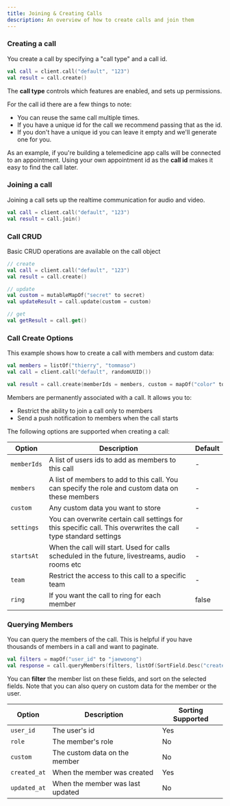 ```yaml
---
title: Joining & Creating Calls
description: An overview of how to create calls and join them
---
```


### Creating a call

You create a call by specifying a "call type" and a call id.

```kotlin
val call = client.call("default", "123")
val result = call.create()
```

The **call type** controls which features are enabled, and sets up permissions.

For the call id there are a few things to note:

* You can reuse the same call multiple times.
* If you have a unique id for the call we recommend passing that as the id.
* If you don't have a unique id you can leave it empty and we'll generate one for you.

As an example, if you're building a telemedicine app calls will be connected to an appointment.
Using your own appointment id as the **call id** makes it easy to find the call later.

### Joining a call

Joining a call sets up the realtime communication for audio and video.

```kotlin
val call = client.call("default", "123")
val result = call.join()
```

### Call CRUD

Basic CRUD operations are available on the call object

```kotlin
// create
val call = client.call("default", "123")
val result = call.create()

// update
val custom = mutableMapOf("secret" to secret)
val updateResult = call.update(custom = custom)

// get
val getResult = call.get()
```

### Call Create Options

This example shows how to create a call with members and custom data:

```kotlin
val members = listOf("thierry", "tommaso")
val call = client.call("default", randomUUID())

val result = call.create(memberIds = members, custom = mapOf("color" to "red"), ring = true)
```

Members are permanently associated with a call. It allows you to:

* Restrict the ability to join a call only to members
* Send a push notification to members when the call starts

The following options are supported when creating a call:

| Option | Description | Default |
| --- | --- | --- |
| `memberIds` | A list of users ids to add as members to this call | - |
| `members` | A list of members to add to this call. You can specify the role and custom data on these members | - |
| `custom` | Any custom data you want to store | - |
| `settings` | You can overwrite certain call settings for this specific call. This overwrites the call type standard settings | - |
| `startsAt` | When the call will start. Used for calls scheduled in the future, livestreams, audio rooms etc | - |
| `team` | Restrict the access to this call to a specific team | - |
| `ring` | If you want the call to ring for each member | false |

### Querying Members

You can query the members of the call. This is helpful if you have thousands of members in a call and want to paginate.

```kotlin
val filters = mapOf("user_id" to "jaewoong")
val response = call.queryMembers(filters, listOf(SortField.Desc("created_at")), 5)
```

You can **filter** the member list on these fields, and sort on the selected fields.
Note that you can also query on custom data for the member or the user.

| Option | Description | Sorting Supported |
| --- | --- | --- |
| `user_id` | The user's id | Yes |
| `role` | The member's role | No |
| `custom` | The custom data on the member | No |
| `created_at` | When the member was created | Yes |
| `updated_at` | When the member was last updated | No |

